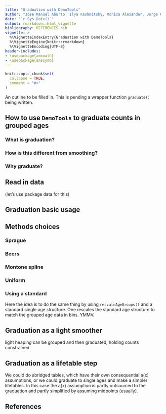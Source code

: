 ```yaml
---
title: "Graduation with DemoTools"
author: "Jose Manuel Aburto, Ilya Kashnitsky, Monica Alexander, Jorge Cimentada, Tim Riffe"
date: "`r Sys.Date()`"
output: rmarkdown::html_vignette
bibliography: REFERENCES.bib
vignette: >
  %\VignetteIndexEntry{Graduation with DemoTools}
  %\VignetteEngine{knitr::rmarkdown}
  %\VignetteEncoding{UTF-8}
header-includes:
- \usepackage{amsmath}
- \usepackage{amssymb}
---
```



```r
knitr::opts_chunk$set(
  collapse = TRUE,
  comment = "#>"
)
```

An outline to be filled in. This is pending a wrapper function `graduate()` being written.

## How to use `DemoTools` to graduate counts in grouped ages

### What is graduation?

### How is this different from smoothing?

### Why graduate?

## Read in data
(let's use package data for this)

## Graduation basic usage

## Methods choices

### Sprague

### Beers

### Montone spline

### Uniform

### Using a standard
Here the idea is to do the same thing by using `rescaleAgeGroups()` and a standard single age structure. One rescales the standard age structure to match the grouped age data in bins. YMMV.

## Graduation as a light smoother
light heaping can be grouped and then graduated, holding counts constrained.

## Graduation as a lifetable step
We could do abridged tables, which have their own consequential a(x) assumptions, or we could graduate to single ages and make a simpler lifetables. In this case the a(x) assumption is partly outsourced to the graduation and partly simplified by assuming midpoints (usually).

## References
